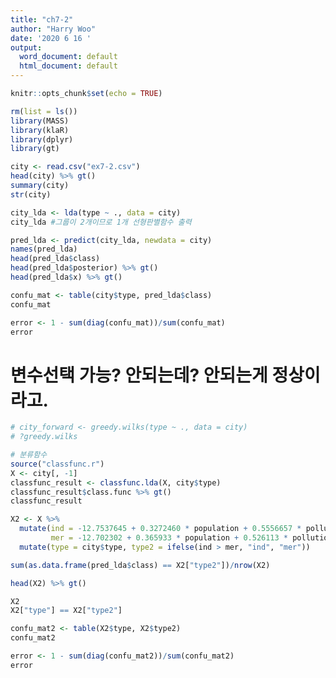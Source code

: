 ```yaml
---
title: "ch7-2"
author: "Harry Woo"
date: '2020 6 16 '
output:
  word_document: default
  html_document: default
---
```


```r
knitr::opts_chunk$set(echo = TRUE)
```

```r
rm(list = ls())
library(MASS)
library(klaR)
library(dplyr)
library(gt)
```

```r
city <- read.csv("ex7-2.csv")
head(city) %>% gt()
summary(city)
str(city)
```

```r
city_lda <- lda(type ~ ., data = city)
city_lda #그룹이 2개이므로 1개 선형판별함수 출력
```

```r
pred_lda <- predict(city_lda, newdata = city)
names(pred_lda)
head(pred_lda$class)
head(pred_lda$posterior) %>% gt()
head(pred_lda$x) %>% gt()
```

```r
confu_mat <- table(city$type, pred_lda$class)
confu_mat

error <- 1 - sum(diag(confu_mat))/sum(confu_mat)
error
```

# 변수선택 가능? 안되는데? 안되는게 정상이라고.
```r
# city_forward <- greedy.wilks(type ~ ., data = city)
# ?greedy.wilks
```

```r
# 분류함수
source("classfunc.r")
X <- city[, -1]
classfunc_result <- classfunc.lda(X, city$type)
classfunc_result$class.func %>% gt()
classfunc_result

X2 <- X %>% 
  mutate(ind = -12.7537645 + 0.3272460 * population + 0.5556657 * pollution,
         mer = -12.702302 + 0.365933 * population + 0.526113 * pollution) %>% 
  mutate(type = city$type, type2 = ifelse(ind > mer, "ind", "mer"))

sum(as.data.frame(pred_lda$class) == X2["type2"])/nrow(X2)

head(X2) %>% gt()

X2
X2["type"] == X2["type2"]

confu_mat2 <- table(X2$type, X2$type2)
confu_mat2

error <- 1 - sum(diag(confu_mat2))/sum(confu_mat2)
error


```